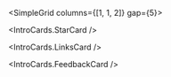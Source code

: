 
<Meta title="Introduksjon" />


<Banner>

<Box>

<IntroCardGrid>

<IntroButton
  icon="grid_on"
  href="/?path=/docs/komponentoversikt"
  title="Komponenter"
  description="Et bibliotek med komponenter, forhåndsvisninger, kildekode og retningslinjer for bruk."
/>

<IntroButton
  icon="palette"
  href="/?path=/docs/komponenter-tokens"
  title="Tokens"
  description="Alt av farger, størrelser og andre tokens som brukes i designsystemet."
/>

<IntroButton
  icon="grid_on"
  href="https://www.kartverket.no/om-kartverket/kartverkets-identitet"
  title="Visuell identitet"
  isExternal
  description="Bli kjent med Kartverket sin merkevare. Veiledning og retningslinjer til deg som skal ta identiteten i bruk."
/>

<IntroButton
  icon="palette"
  href="/?path=/docs/kom-i-gang"
  title="Kom i gang"
  description="Ta i bruk designsystemet både som utvikler og designer."
/>

<IntroButton
  icon="insert_emoticon"
  href="/?path=/docs/bidra"
  title="Bidra"
  description="Gi ditt bidrag for å forbedre designsystemet."
/>

</IntroCardGrid>
</Box>
</Banner>

<SimpleGrid columns={[1, 1, 2]} gap={5}>

<IntroCards.StarCard />

<IntroCards.LinksCard />

<IntroCards.FeedbackCard />

</SimpleGrid>
